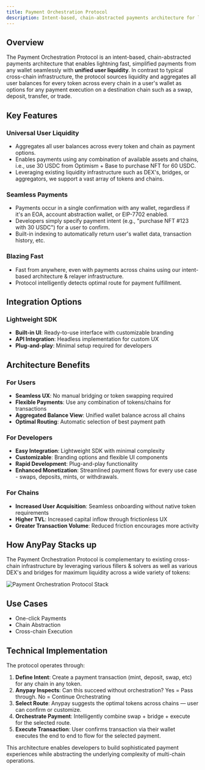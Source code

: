 ```yaml
---
title: Payment Orchestration Protocol
description: Intent-based, chain-abstracted payments architecture for lightning fast, simplified payments with unified user liquidity.
---
```



## Overview

The Payment Orchestration Protocol is an intent-based, chain-abstracted payments architecture that enables lightning fast, simplified payments from any wallet seamlessly with **unified user liquidity**. In contrast to typical cross-chain infrastructure, the protocol sources liquidity and aggregates all user balances for every token across every chain in a user's wallet as options for any payment execution on a destination chain such as a swap, deposit, transfer, or trade.

## Key Features

### Universal User Liquidity
- Aggregates all user balances across every token and chain as payment options.
- Enables payments using any combination of available assets and chains, i.e., use 30 USDC from Optimism + Base to purchase NFT for 60 USDC.
- Leveraging existing liquidity infrastructure such as DEX's, bridges, or aggregators, we support a vast array of tokens and chains.

### Seamless Payments
- Payments occur in a single confirmation with any wallet, regardless if it's an EOA, account abstraction wallet, or EIP-7702 enabled.
- Developers simply specify payment intent (e.g., "purchase NFT #123 with 30 USDC") for a user to confirm.
- Built-in indexing to automatically return user's wallet data, transaction history, etc.

### Blazing Fast
- Fast from anywhere, even with payments across chains using our intent-based architecture & relayer infrastructure.
- Protocol intelligently detects optimal route for payment fulfillment.



## Integration Options

### Lightweight SDK
- **Built-in UI**: Ready-to-use interface with customizable branding
- **API Integration**: Headless implementation for custom UX
- **Plug-and-play**: Minimal setup required for developers


## Architecture Benefits

### For Users
- **Seamless UX**: No manual bridging or token swapping required
- **Flexible Payments**: Use any combination of tokens/chains for transactions
- **Aggregated Balance View**: Unified wallet balance across all chains
- **Optimal Routing**: Automatic selection of best payment path

### For Developers
- **Easy Integration**: Lightweight SDK with minimal complexity
- **Customizable**: Branding options and flexible UI components
- **Rapid Development**: Plug-and-play functionality
- **Enhanced Monetization**: Streamlined payment flows for every use case - swaps, deposits, mints, or withdrawals.

### For Chains
- **Increased User Acquisition**: Seamless onboarding without native token requirements
- **Higher TVL**: Increased capital inflow through frictionless UX
- **Greater Transaction Volume**: Reduced friction encourages more activity

## How AnyPay Stacks up

The Payment Orchestration Protocol is complementary to existing cross-chain infrastructure by leveraging various fillers & solvers as well as various DEX's and bridges for maximum liquidity across a wide variety of tokens:

![Payment Orchestration Protocol Stack](images/pop-protocol-stack.png)

## Use Cases

- One-click Payments
- Chain Abstraction
- Cross-chain Execution

## Technical Implementation

The protocol operates through:

1. **Define Intent**: Create a payment transaction (mint, deposit, swap, etc) for any chain in any token.
2. **Anypay Inspects**: Can this succeed without orchestration? Yes = Pass through. No = Continue Orchestrating
3. **Select Route**: Anypay suggests the optimal tokens across chains — user can confirm or customize.
4. **Orchestrate Payment**: Intelligently combine swap + bridge + execute for the selected route.
5. **Execute Transaction**: User confirms transaction via their wallet executes the end to end to flow for the selected payment.

This architecture enables developers to build sophisticated payment experiences while abstracting the underlying complexity of multi-chain operations.